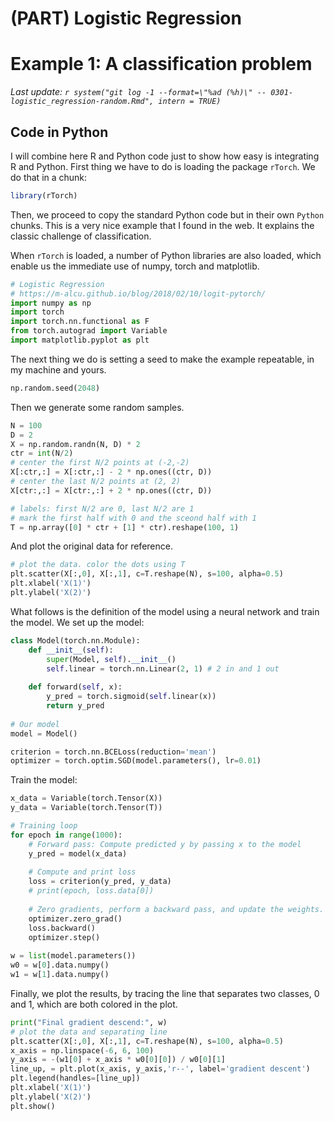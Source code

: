 # (PART) Logistic Regression {-}

# Example 1: A classification problem

_Last update: `r system("git log -1 --format=\"%ad (%h)\" -- 0301-logistic_regression-random.Rmd", intern = TRUE)`_

## Code in Python

I will combine here R and Python code just to show how easy is integrating R and Python. First thing we have to do is loading the package `rTorch`. We do that in a chunk:

```r
library(rTorch)
```

Then, we proceed to copy the standard Python code but in their own `Python` chunks. This is a very nice example that I found in the web. It explains the classic challenge of classification.

When `rTorch` is loaded, a number of Python libraries are also loaded, which enable us the immediate use of numpy, torch and matplotlib.


```python
# Logistic Regression
# https://m-alcu.github.io/blog/2018/02/10/logit-pytorch/
import numpy as np
import torch
import torch.nn.functional as F
from torch.autograd import Variable
import matplotlib.pyplot as plt
```

The next thing we do is setting a seed to make the example repeatable, in my machine and yours.

```python
np.random.seed(2048)
```

Then we generate some random samples.
```python
N = 100
D = 2
X = np.random.randn(N, D) * 2
ctr = int(N/2)
# center the first N/2 points at (-2,-2)
X[:ctr,:] = X[:ctr,:] - 2 * np.ones((ctr, D))
# center the last N/2 points at (2, 2)
X[ctr:,:] = X[ctr:,:] + 2 * np.ones((ctr, D))

# labels: first N/2 are 0, last N/2 are 1
# mark the first half with 0 and the sceond half with 1
T = np.array([0] * ctr + [1] * ctr).reshape(100, 1)
```

And plot the original data for reference.
```python
# plot the data. color the dots using T
plt.scatter(X[:,0], X[:,1], c=T.reshape(N), s=100, alpha=0.5)
plt.xlabel('X(1)')
plt.ylabel('X(2)')
```

What follows is the definition of the model using a neural network and train the model. We set up the model:

```python
class Model(torch.nn.Module):
    def __init__(self):
        super(Model, self).__init__()
        self.linear = torch.nn.Linear(2, 1) # 2 in and 1 out
        
    def forward(self, x):
        y_pred = torch.sigmoid(self.linear(x))
        return y_pred
    
# Our model    
model = Model()

criterion = torch.nn.BCELoss(reduction='mean')
optimizer = torch.optim.SGD(model.parameters(), lr=0.01)
```

Train the model:

```python
x_data = Variable(torch.Tensor(X))
y_data = Variable(torch.Tensor(T))

# Training loop
for epoch in range(1000):
    # Forward pass: Compute predicted y by passing x to the model
    y_pred = model(x_data)
    
    # Compute and print loss
    loss = criterion(y_pred, y_data)
    # print(epoch, loss.data[0])
    
    # Zero gradients, perform a backward pass, and update the weights.
    optimizer.zero_grad()
    loss.backward()
    optimizer.step()
    
w = list(model.parameters())
w0 = w[0].data.numpy()
w1 = w[1].data.numpy()    
```


Finally, we plot the results, by tracing the line that separates two classes, 0 and 1, which are both colored in the plot.

```python
print("Final gradient descend:", w)
# plot the data and separating line
plt.scatter(X[:,0], X[:,1], c=T.reshape(N), s=100, alpha=0.5)
x_axis = np.linspace(-6, 6, 100)
y_axis = -(w1[0] + x_axis * w0[0][0]) / w0[0][1]
line_up, = plt.plot(x_axis, y_axis,'r--', label='gradient descent')
plt.legend(handles=[line_up])
plt.xlabel('X(1)')
plt.ylabel('X(2)')
plt.show()
```

